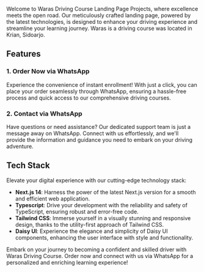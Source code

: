 Welcome to Waras Driving Course Landing Page Projects, where excellence meets the open road. Our meticulously crafted landing page, powered by the latest technologies, is designed to enhance your driving experience and streamline your learning journey. Waras is a driving course was located in Krian, Sidoarjo.

## Features

### 1. Order Now via WhatsApp

Experience the convenience of instant enrollment! With just a click, you can place your order seamlessly through WhatsApp, ensuring a hassle-free process and quick access to our comprehensive driving courses.

### 2. Contact via WhatsApp

Have questions or need assistance? Our dedicated support team is just a message away on WhatsApp. Connect with us effortlessly, and we'll provide the information and guidance you need to embark on your driving adventure.

## Tech Stack

Elevate your digital experience with our cutting-edge technology stack:

- **Next.js 14**: Harness the power of the latest Next.js version for a smooth and efficient web application.
- **Typescript**: Drive your development with the reliability and safety of TypeScript, ensuring robust and error-free code.
- **Tailwind CSS**: Immerse yourself in a visually stunning and responsive design, thanks to the utility-first approach of Tailwind CSS.
- **Daisy UI**: Experience the elegance and simplicity of Daisy UI components, enhancing the user interface with style and functionality.

Embark on your journey to becoming a confident and skilled driver with Waras Driving Course. Order now and connect with us via WhatsApp for a personalized and enriching learning experience!
